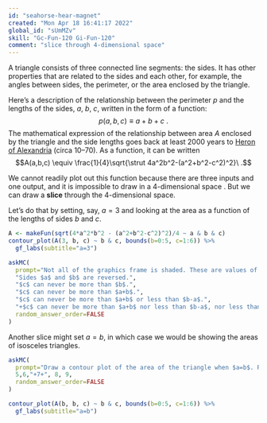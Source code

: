 ```yaml
---
id: "seahorse-hear-magnet"
created: "Mon Apr 18 16:41:17 2022"
global_id: "sUmMZv"
skill: "Gc-Fun-120 Gi-Fun-120"
comment: "slice through 4-dimensional space"
---
```



A triangle consists of three connected line segments: the sides. It has other properties that are related to the sides and each other, for example, the angles between sides, the perimeter, or the area enclosed by the triangle. 

Here's a description of the relationship between the perimeter $p$ and the lengths of the sides, $a$, $b$, $c$, written in the form of a function:
$$p(a,b,c) \equiv a + b + c\ .$$
The mathematical expression of the relationship between area $A$ enclosed by the triangle and the side lengths goes back at least 2000 years to [Heron of Alexandria](https://en.wikipedia.org/wiki/Hero_of_Alexandria) (circa 10–70). As a function, it can be written
$$A(a,b,c) \equiv \frac{1}{4}\sqrt{\strut 4a^2b^2-(a^2+b^2-c^2)^2}\ .$$

We cannot readily plot out this function because there are three inputs and one output, and it is impossible to draw in a 4-dimensional space . But we can draw a **slice** through the 4-dimensional space.

Let's do that by setting, say, $a=3$ and looking at the area as a function of the lengths of sides $b$ and $c$.

```r
A <- makeFun(sqrt(4*a^2*b^2 - (a^2+b^2-c^2)^2)/4 ~ a & b & c)
contour_plot(A(3, b, c) ~ b & c, bounds(b=0:5, c=1:6)) %>%
  gf_labs(subtitle="a=3")
```

```r
askMC(
  prompt="Not all of the graphics frame is shaded. These are values of $b$ and $c$ for which the formula involves a negative quantity in the square root. Thinking about the nature of triangles, why the negative in the square root?",
  "Sides $a$ and $b$ are reversed.",
  "$c$ can never be more than $b$.",
  "$c$ can never be more than $a+b$.",
  "$c$ can never be more than $a+b$ or less than $b-a$.",
  "+$c$ can never be more than $a+b$ nor less than $b-a$, nor less than $a-b$.+",
  random_answer_order=FALSE
)
```

Another slice might set $a = b$, in which case we would be showing the areas of isosceles triangles.

```r
askMC(
  prompt="Draw a contour plot of the area of the triangle when $a=b$. Referring to your graph, what's the area of the isosceles triangle with $a=b=4$?",
  5,6,"+7+", 8, 9, 
  random_answer_order=FALSE
)
```


```r
contour_plot(A(b, b, c) ~ b & c, bounds(b=0:5, c=1:6)) %>%
  gf_labs(subtitle="a=b")
```
